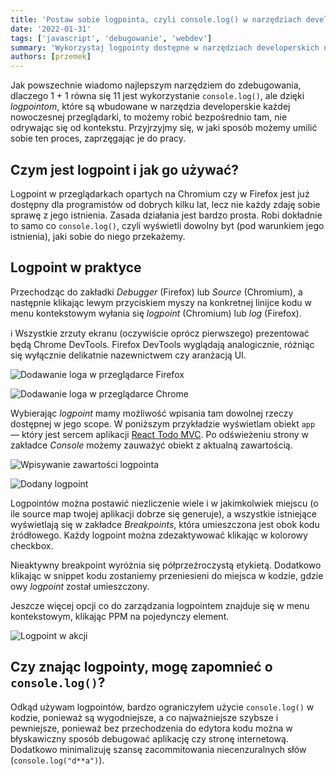 ```yaml
---
title: 'Postaw sobie logpointa, czyli console.log() w narzędziach developerskich.'
date: '2022-01-31'
tags: ['javascript', 'debugowanie', 'webdev']
summary: 'Wykorzystaj logpointy dostępne w narzędziach developerskich nowoczesnych przeglądarek w celu szybkiego, wygodnego i pewnego źródła prawdy tego co się dzieje w aplikacji internetowej.'
authors: [przemek]
---
```


Jak powszechnie wiadomo najlepszym narzędziem do zdebugowania, dlaczego 1 + 1 równa się 11 jest wykorzystanie `console.log()`, ale dzięki _logpointom_, które są wbudowane w narzędzia developerskie każdej nowoczesnej przeglądarki, to możemy robić bezpośrednio tam, nie odrywając się od kontekstu. Przyjrzyjmy się, w jaki sposób możemy umilić sobie ten proces, zaprzęgając je do pracy.

## Czym jest logpoint i jak go używać?

Logpoint w przeglądarkach opartych na Chromium czy w Firefox jest już dostępny dla programistów od dobrych kilku lat, lecz nie każdy zdaję sobie sprawę z jego istnienia. Zasada działania jest bardzo prosta. Robi dokładnie to samo co `console.log()`, czyli wyświetli dowolny byt (pod warunkiem jego istnienia), jaki sobie do niego przekażemy.

## Logpoint w praktyce

Przechodząc do zakładki _Debugger_ (Firefox) lub _Source_ (Chromium), a następnie klikając lewym przyciskiem myszy na konkretnej linijce kodu w menu kontekstowym wyłania się _logpoint_ (Chromium) lub _log_ (Firefox).

ℹ️ Wszystkie zrzuty ekranu (oczywiście oprócz pierwszego) prezentować będą Chrome DevTools. Firefox DevTools wyglądają analogicznie, różniąc się wyłącznie delikatnie nazewnictwem czy aranżacją UI.

![Dodawanie loga w przeglądarce Firefox](/static/images/blog/logpoint/adding-firefox-log.png)

![Dodawanie loga w przeglądarce Chrome](/static/images/blog/logpoint/adding-chrome-logpoint.png)

Wybierając _logpoint_ mamy możliwość wpisania tam dowolnej rzeczy dostępnej w jego scope. W poniższym przykładzie wyświetlam obiekt `app` — który jest sercem aplikacji [React Todo MVC](https://todomvc.com/examples/react/#/). Po odświeżeniu strony w zakładce _Console_ możemy zauważyć obiekt z aktualną zawartością.

![Wpisywanie zawartości logpointa](/static/images/blog/logpoint/logpoint-input.png)

![Dodany logpoint](/static/images/blog/logpoint/logpoint-in-example.png)

Logpointów można postawić niezliczenie wiele i w jakimkolwiek miejscu (o ile source map twojej aplikacji dobrze się generuje), a wszystkie istniejące wyświetlają się w zakładce _Breakpoints_, która umieszczona jest obok kodu źródłowego. Każdy logpoint można zdezaktywować klikając w kolorowy checkbox.

Nieaktywny breakpoint wyróżnia się półprzeźroczystą etykietą. Dodatkowo klikając w snippet kodu zostaniemy przeniesieni do miejsca w kodzie, gdzie owy _logpoint_ został umieszczony.

Jeszcze więcej opcji co do zarządzania logpointem znajduje się w menu kontekstowym, klikając PPM na pojedynczy element.

![Logpoint w akcji](/static/images/blog/logpoint/logpoint-in-action.gif)

## Czy znając logpointy, mogę zapomnieć o `console.log()`?

Odkąd używam logpointów, bardzo ograniczyłem użycie `console.log()` w kodzie, ponieważ są wygodniejsze, a co najważniejsze szybsze i pewniejsze, ponieważ bez przechodzenia do edytora kodu można w błyskawiczny sposób debugować aplikację czy stronę internetową. Dodatkowo minimalizuję szansę zacommitowania niecenzuralnych słów (`console.log("d**a")`).
